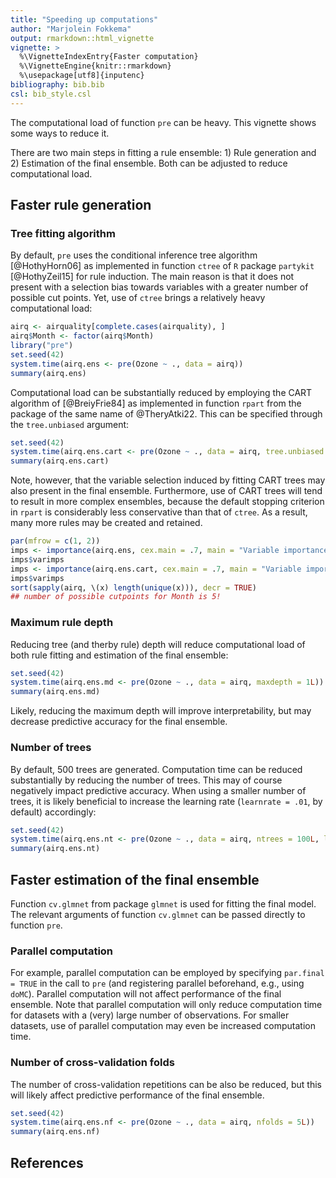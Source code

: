---
title: "Speeding up computations"
author: "Marjolein Fokkema"
output: rmarkdown::html_vignette
vignette: >
  %\VignetteIndexEntry{Faster computation}
  %\VignetteEngine{knitr::rmarkdown}
  %\usepackage[utf8]{inputenc}
bibliography: bib.bib
csl: bib_style.csl
---

The computational load of function `pre` can be heavy. This vignette shows some ways to reduce it. 

There are two main steps in fitting a rule ensemble: 1) Rule generation and 2) Estimation of the final ensemble. Both can be adjusted to reduce computational load. 


## Faster rule generation

### Tree fitting algorithm

By default, `pre` uses the conditional inference tree algorithm [@HothyHorn06] as implemented in function `ctree` of `R` package `partykit` [@HothyZeil15] for rule induction. The main reason is that it does not present with a selection bias towards variables with a greater number of possible cut points. Yet, use of `ctree` brings a relatively heavy computational load:

```{r}
airq <- airquality[complete.cases(airquality), ]
airq$Month <- factor(airq$Month)
library("pre")
set.seed(42)
system.time(airq.ens <- pre(Ozone ~ ., data = airq))
summary(airq.ens)
```
Computational load can be substantially reduced by employing the CART algorithm of [@BreiyFrie84] as implemented in function `rpart` from the package of the same name of @TheryAtki22. This can be specified through the `tree.unbiased` argument:

```{r}
set.seed(42)
system.time(airq.ens.cart <- pre(Ozone ~ ., data = airq, tree.unbiased = FALSE))
summary(airq.ens.cart)
```
Note, however, that the variable selection induced by fitting CART trees may also present in the final ensemble. Furthermore, use of CART trees will tend to result in more complex ensembles, because the default stopping criterion in `rpart` is considerably less conservative than that of `ctree`. As a result, many more rules may be created and retained.

```{r, eval=FALSE, echo=FALSE}
par(mfrow = c(1, 2))
imps <- importance(airq.ens, cex.main = .7, main = "Variable importances (ctree)")
imps$varimps
imps <- importance(airq.ens.cart, cex.main = .7, main = "Variable importances (CART)")
imps$varimps
sort(sapply(airq, \(x) length(unique(x))), decr = TRUE)
## number of possible cutpoints for Month is 5!
```



### Maximum rule depth

Reducing tree (and therby rule) depth will reduce computational load of both rule fitting and estimation of the final ensemble: 

```{r}
set.seed(42)
system.time(airq.ens.md <- pre(Ozone ~ ., data = airq, maxdepth = 1L))
summary(airq.ens.md)
```
Likely, reducing the maximum depth will improve interpretability, but may decrease predictive accuracy for the final ensemble.


### Number of trees

By default, 500 trees are generated. Computation time can be reduced substantially by reducing the number of trees. This may of course negatively impact predictive accuracy. When using a smaller number of trees, it is likely beneficial to increase the learning rate (`learnrate = .01`, by default) accordingly: 

```{r}
set.seed(42)
system.time(airq.ens.nt <- pre(Ozone ~ ., data = airq, ntrees = 100L, learnrate = .05))
summary(airq.ens.nt)
```

## Faster estimation of the final ensemble

Function `cv.glmnet` from package `glmnet` is used for fitting the final model. The relevant arguments of function `cv.glmnet` can be passed directly to function `pre`.


### Parallel computation

For example, parallel computation can be employed by specifying `par.final = TRUE` in the call to `pre` (and registering parallel beforehand, e.g., using `doMC`). Parallel computation will not affect performance of the final ensemble. Note that parallel computation will only reduce computation time for datasets with a (very) large number of observations. For smaller datasets, use of parallel computation may even be increased computation time. 



### Number of cross-validation folds

The number of cross-validation repetitions can be also be reduced, but this will likely affect predictive performance of the final ensemble.

```{r}
set.seed(42)
system.time(airq.ens.nf <- pre(Ozone ~ ., data = airq, nfolds = 5L))
summary(airq.ens.nf)
```
## References